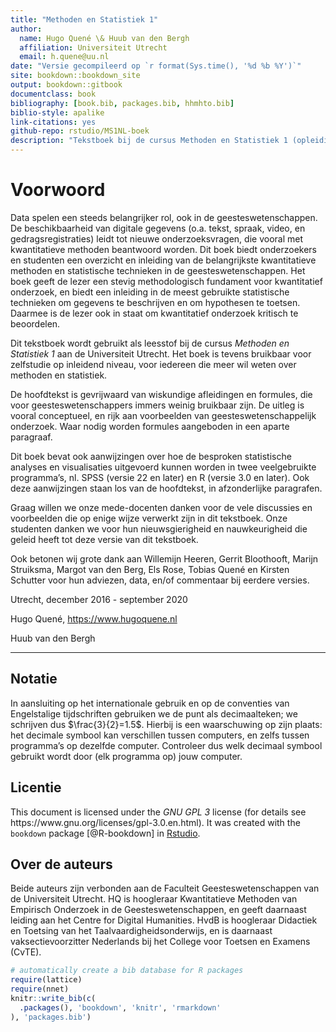 ```yaml
--- 
title: "Methoden en Statistiek 1"
author:
  name: Hugo Quené \& Huub van den Bergh
  affiliation: Universiteit Utrecht
  email: h.quene@uu.nl
date: "Versie gecompileerd op `r format(Sys.time(), '%d %b %Y')`"
site: bookdown::bookdown_site
output: bookdown::gitbook
documentclass: book
bibliography: [book.bib, packages.bib, hhmhto.bib]
biblio-style: apalike
link-citations: yes
github-repo: rstudio/MS1NL-boek
description: "Tekstboek bij de cursus Methoden en Statistiek 1 (opleiding Taalwetenschap, Universiteit Utrecht)"
---
```


# Voorwoord {-}

Data spelen een steeds belangrijker rol, ook in de geesteswetenschappen. 
De beschikbaarheid van digitale gegevens  (o.a. tekst, spraak, video, en gedragsregistraties) leidt tot nieuwe onderzoeksvragen, die vooral met kwantitatieve methoden beantwoord worden. 
Dit boek biedt onderzoekers en studenten een overzicht en inleiding van de belangrijkste kwantitatieve methoden en statistische technieken in de geesteswetenschappen. Het boek geeft de lezer een stevig methodologisch fundament voor kwantitatief onderzoek, en biedt een inleiding in de meest gebruikte statistische technieken om gegevens te beschrijven en om hypothesen te toetsen. Daarmee is de lezer ook in staat om kwantitatief onderzoek kritisch te beoordelen.

Dit tekstboek wordt gebruikt als leesstof bij de cursus *Methoden en Statistiek 1* aan de Universiteit Utrecht. Het boek is tevens bruikbaar voor zelfstudie op inleidend niveau, voor iedereen die meer wil weten over methoden en statistiek. 

De hoofdtekst is gevrijwaard van wiskundige afleidingen en formules, die voor geesteswetenschappers immers weinig bruikbaar zijn. De uitleg is vooral conceptueel, en rijk aan voorbeelden van geesteswetenschappelijk onderzoek. Waar nodig worden formules aangeboden in een aparte paragraaf. 

Dit boek bevat ook aanwijzingen over hoe de besproken statistische analyses en visualisaties uitgevoerd kunnen worden in twee veelgebruikte programma's, nl. SPSS (versie 22 en later) en R (versie 3.0 en later). Ook deze aanwijzingen staan los van de hoofdtekst, in afzonderlijke paragrafen. 

Graag willen we onze mede-docenten danken voor de vele discussies en voorbeelden die op enige wijze verwerkt zijn in dit tekstboek. Onze studenten danken we voor hun nieuwsgierigheid en nauwkeurigheid die geleid heeft tot deze versie van dit tekstboek.  

Ook betonen wij grote dank aan 
Willemijn Heeren, Gerrit Bloothooft, Marijn Struiksma, 
Margot van den Berg, 
Els Rose, 
Tobias Quené 
en Kirsten Schutter
voor hun adviezen, data, en/of commentaar bij eerdere versies.

Utrecht, december 2016 - september 2020

Hugo Quené, <https://www.hugoquene.nl>

Huub van den Bergh

---

## Notatie {-}

In aansluiting op het internationale gebruik en op de conventies van Engelstalige tijdschriften gebruiken we de punt als decimaalteken; we schrijven dus $\frac{3}{2}=1.5$. Hierbij is een waarschuwing op zijn plaats: het decimale symbool kan verschillen tussen computers, en zelfs tussen programma's op dezelfde computer. Controleer dus welk decimaal symbool gebruikt wordt door (elk programma op) jouw computer.


## Licentie {-}

This document is licensed under the _GNU GPL 3_ license (for details see 
https://www.gnu.org/licenses/gpl-3.0.en.html). It was created with the `bookdown` package [@R-bookdown] in [Rstudio](https://www.rstudio.com).

## Over de auteurs {-}

Beide auteurs zijn verbonden aan de Faculteit Geesteswetenschappen van de Universiteit Utrecht. HQ is hoogleraar Kwantitatieve Methoden van Empirisch Onderzoek in de Geesteswetenschappen, en geeft daarnaast leiding aan het Centre for Digital Humanities. HvdB is hoogleraar Didactiek en Toetsing van het Taalvaardigheidsonderwijs, en is daarnaast vaksectievoorzitter Nederlands bij het College voor Toetsen en Examens (CvTE).

```r
# automatically create a bib database for R packages
require(lattice)
require(nnet)
knitr::write_bib(c(
  .packages(), 'bookdown', 'knitr', 'rmarkdown'
), 'packages.bib')
```
